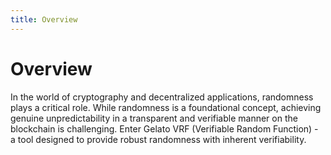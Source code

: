 ```yaml
---
title: Overview
---
```


# Overview

In the world of cryptography and decentralized applications, randomness plays a critical role. While randomness is a foundational concept, achieving genuine unpredictability in a transparent and verifiable manner on the blockchain is challenging. Enter Gelato VRF (Verifiable Random Function) - a tool designed to provide robust randomness with inherent verifiability.